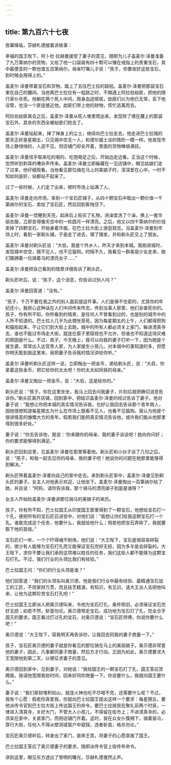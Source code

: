 ```yaml
---
---
---
```

title: 第九百六十七夜
---






夜幕降临，莎赫札德接着讲故事：





幸福的国王陛下，阿卜杜·拉赫曼接受了妻子的意见，随即为儿子盖麦尔·泽曼准备了九万第纳尔的货物，又给了他一口袋装有四十颗可以镶在戒指上的贵重宝石，其中最便宜的一颗也值五百第纳尔。母亲叮嘱儿子说：“孩子，你要收好这些宝石，到时候会用得上的。”

盖麦尔·泽曼带着宝石和货物，踏上了去往巴士拉的路程。盖麦尔·泽曼把那袋宝石束在自己的腰间。当他离巴士拉仅有一程路之时，不期遇上阿拉伯劫匪，把他的随行家仆杀死。他躺在两个死人中间，周身血迹斑斑，劫匪们以为他已无常，丢下他没管，也没一个匪徒接近他。劫匪们带上他的财物，慌忙逃离而去。

阿拉伯劫匪离去之后，盖麦尔·泽曼从死人堆里爬出来，发现除了缠在腰上的那袋宝石外，其余的东西全被劫匪们抢去了。

盖麦尔·泽曼站起来，掸了掸身上的尘土，继续向巴士拉走去。他走进巴士拉城的那天正好是星期五，只见城中空无一人，和德尔威士谈的情形一模一样。他发现市场上静悄悄的，人迹不见，但店铺门却全开着，里面的货物琳琅满目。

盖麦尔·泽曼信手取来吃的喝的，吃饱喝足之后，开始边走边看。正当这个时候，忽然听到刺耳的嘈杂声传来。盖麦尔·泽曼立即躲藏在一见店铺中，眼见姑娘们走了过来，他仔细观看。当他看见那位骑在马上的美娘子时，深深爱在心中，一时不知如何是好，站都站不起来了。

过了一些时候，人们走了出来，顿时市场上站满了人。

盖麦尔·泽曼走向市场，来到一个宝石匠铺子，从四十颗宝石中取出一颗价值一千第纳尔的宝石，卖给了宝石匠，然后回到客栈住下。

盖麦尔·泽曼一觉睡到天亮，起床后上街买了礼物，进澡堂洗了个澡，换上一套华丽衣服，立即变得像天空中的一轮圆月一样漂亮。之后，他又以四千第纳尔的价钱卖掉了四颗宝石，开始身着华服，在巴士拉大街上游逛观览。当盖麦尔·泽曼到市场上时，看到一家剃头铺，于是走了进去，理了理发，并和剃头匠交上了朋友。

盖麦尔·泽曼对剃头匠说：“大伯，我是个外乡人，昨天才来到本城。我刚进城时，发现城中空空，既不见人，也不见猫狗。时隔不久，我看见一群美丽少女走来，她们簇拥着一位骑着马的漂亮女子……”

盖麦尔·泽曼把自己看到的情景详细告诉了剃头匠。

剃头匠听后，说：“孩子，这个消息，你告诉过别人吗？”

盖麦尔·泽曼回答道：“没有。”

“孩子，千万不要在我之外的别人面前提这件事。人们是保不住密的，尤其你的年纪还小，我担心这种话在人们中间传来传去，传到当事人那里，他们会害死你的。孩子，你有所不知，你所看到的情景，是任何人不曾看到过的，也是别的城市中的人所不知道的。巴士拉人几乎为此惆怅至死，因为每星期五的上午，人们都得把狗和猫拴起来，不让它们到大街上去跑，城中的所有人都必须关上家门，躲进清真寺去，谁也不能过市场走大街，就连在窗子里窥视也不允许，但谁也不知道这场灾难的原因是什么。不过，孩子，今天晚上，我可以向我的妻子打听一下，因为她是个接生婆，常常出入达官贵人家，为人家接生小孩儿，对本城中的事知道的多，但愿你明天能到我这里来，我把妻子告诉我的情况讲给你听。”

盖麦尔·泽曼听剃头匠这样一说，立即掏出一把金币，递给剃头匠，说：“大叔，你拿着这些金币，把它给你的太太吧！你的太太如同我的母亲。”

盖麦尔·泽曼又掏出一把金币，说：“大伯，这是给你的。”

剃头匠说：“孩子，你在这里坐坐，我马上回去问我妻子，片刻后就把确切消息告诉你。”剃头匠离开店铺，回到家中，把结识盖麦尔·泽曼的经过告诉了妻子。他对妻子说：“我想让你把本城的真实情况告诉我，也好让我回去告诉那个青年商人，因他很想知道每星期五为什么在市场上既看不见人，也看不见猫狗。我认为他是个很讲情意的慷慨大方的青年。假若我们能把真实情况告诉他，或许我们能从他那里得到很多好处。”

妻子说：“你去告诉他，就说：‘你来跟你的母亲、我的妻子谈谈吧！她向你问好；你的要求能够得到满足。’”

剃头匠回到店里，见盖麦尔·泽曼在那里等着他。剃头匠和小伙子谈了几句之后，说：“孩子，和我一起去见你的母亲、我的妻子吧！她说你的问题在她那里能够得到解决。”

剃头匠带着盖麦尔·泽曼向自己的家中走去。来到剃头匠家中，盖麦尔·泽曼见到剃头匠的妻子。女主人对他表示欢迎，让他坐下。盖麦尔·泽曼掏出一百第纳尔给了她，并且说：“阿妈，请你告诉我，那个骑马的漂亮娘子到底是谁呀？”

女主人开始给盖麦尔·泽曼讲那位骑马的美娘子的来历。

孩子，你有所不知，巴士拉国王从印度国王那里得到了一颗宝石，他想给宝石打一个孔，便把所有的宝石匠召进宫中，对他们说：“我想让你们给我这颗宝石打一个孔。谁能完成这个任务，他要什么，我就给他什么；倘若他把宝石弄碎了，我就要取下他的首级。”

宝石匠们一听，一个个吓得魂不附体。他们说：“大王陛下，宝石是很容易碎裂的，很少有人能够为宝石打孔而又能保证宝石完好无损，因为多半是会碎裂的。大王陛下，求你不要让我们承担这项难以胜任的任务，我们这些人都不能够为这颗宝石打孔。不过，我们行业的头领比我们有经验。”

巴士拉国王问：“你们的行业头领是谁？”

他们回答道：“我们的头领名叫奥贝德，他是我们行业中最有经验、最精通宝石加工的工匠，不但家财万贯，而且技艺精湛，有知识，有见识。请大王派人去把他叫来，让他为这颗珍贵宝石打孔吧！”

巴士拉国王立即派人把奥贝德叫来，令他为宝石打孔，条件照旧，必须保证宝石完好无损；如若不然，斩首勿论。奥贝德带走宝石，成功地为宝石打了孔，完全合乎国王的要求。国王看过打过孔的宝石，对奥贝德说：“宝石匠师傅，你说你要什么吧！”

奥贝德说：“大王陛下，容我明天再告诉你，让我回去同我的妻子商量一下。”

孩子，宝石匠奥贝德的妻子就是你看见的那位骑在马上的美丽娘子。奥贝德非常爱他的妻子，因此，凡事都同妻子商量，然后方才行动。正因为如此，奥贝德要求大王宽限他到第二天，以便征求妻子的意见。

奥贝德回到家中，见到妻子，对她说：“我给国王的一颗宝石打了孔，国王答应赏赐我，我请他宽限我些时间，回来好同你商量一下。你说要什么，我就向国王要什么。”

妻子说：“我们家财堆积如山，就连火神也吃不尽喝不完，还需要什么呢？不过，我有个心愿：假若你真爱我，你就向巴士拉国王提出这样一个要求：每星期五，要他派传令官到巴士拉大街上传达国王的命令，要巴士拉居民在聚礼前两个时辰，一律进入清真寺，关好大门，不管大人小孩儿，不得留在街市上；不进清真寺的，必须呆在家中，关紧家门，而把店铺门开着。这时，我在众女仆簇拥下，骑着骏马，穿行大街，任何人不得从壁洞或窗户中窥探，违者斩首，格杀勿论。”

宝石匠奥贝德听后，转身出了家门，直奔王宫，将妻子的心愿禀报了国王。

巴士拉国王答应了奥贝德妻子的要求，随即派传令官上街传布命令。





讲到这里，眼见东方透出了黎明的曙光，莎赫札德戛然止声。